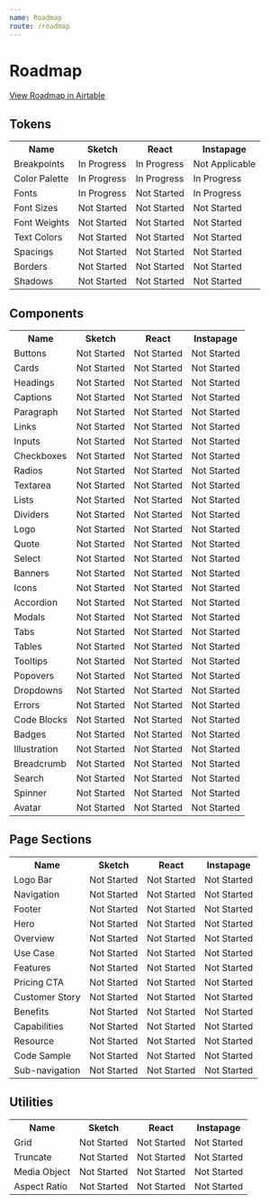 ```yaml
---
name: Roadmap
route: /roadmap
---
```


# Roadmap

[View Roadmap in Airtable](https://airtable.com/tbl1HlEIKinZYEn5o/viwTb7vHuoJiuZhPZ?blocks=hide)

## Tokens

<table>
  <tr>
    <th>Name</th>
    <th>Sketch</th>
    <th>React</th>
    <th>Instapage</th>
  </tr>
  <tr>
    <td>Breakpoints</td>
    <td>In Progress</td>
    <td>In Progress</td>
    <td>Not Applicable</td>
  </tr>
  <tr>
    <td>Color Palette</td>
    <td>In Progress</td>
    <td>In Progress</td>
    <td>In Progress</td>
  </tr>
  <tr>
    <td>Fonts</td>
    <td>In Progress</td>
    <td>Not Started</td>
    <td>In Progress</td>
  </tr>
  <tr>
    <td>Font Sizes</td>
    <td>Not Started</td>
    <td>Not Started</td>
    <td>Not Started</td>
  </tr>
  <tr>
    <td>Font Weights</td>
    <td>Not Started</td>
    <td>Not Started</td>
    <td>Not Started</td>
  </tr>
  <tr>
    <td>Text Colors</td>
    <td>Not Started</td>
    <td>Not Started</td>
    <td>Not Started</td>
  </tr>
  <tr>
    <td>Spacings</td>
    <td>Not Started</td>
    <td>Not Started</td>
    <td>Not Started</td>
  </tr>
  <tr>
    <td>Borders</td>
    <td>Not Started</td>
    <td>Not Started</td>
    <td>Not Started</td>
  </tr>
  <tr>
    <td>Shadows</td>
    <td>Not Started</td>
    <td>Not Started</td>
    <td>Not Started</td>
  </tr>
</table>

## Components

<table>
  <tr>
    <th>Name</th>
    <th>Sketch</th>
    <th>React</th>
    <th>Instapage</th>
  </tr>
  <tr>
    <td>Buttons</td>
    <td>Not Started</td>
    <td>Not Started</td>
    <td>Not Started</td>
  </tr>
  <tr>
    <td>Cards</td>
    <td>Not Started</td>
    <td>Not Started</td>
    <td>Not Started</td>
  </tr>
  <tr>
    <td>Headings</td>
    <td>Not Started</td>
    <td>Not Started</td>
    <td>Not Started</td>
  </tr>
  <tr>
    <td>Captions</td>
    <td>Not Started</td>
    <td>Not Started</td>
    <td>Not Started</td>
  </tr>
  <tr>
    <td>Paragraph</td>
    <td>Not Started</td>
    <td>Not Started</td>
    <td>Not Started</td>
  </tr>
  <tr>
    <td>Links</td>
    <td>Not Started</td>
    <td>Not Started</td>
    <td>Not Started</td>
  </tr>
  <tr>
    <td>Inputs</td>
    <td>Not Started</td>
    <td>Not Started</td>
    <td>Not Started</td>
  </tr>
  <tr>
    <td>Checkboxes</td>
    <td>Not Started</td>
    <td>Not Started</td>
    <td>Not Started</td>
  </tr>
  <tr>
    <td>Radios</td>
    <td>Not Started</td>
    <td>Not Started</td>
    <td>Not Started</td>
  </tr>
  <tr>
    <td>Textarea</td>
    <td>Not Started</td>
    <td>Not Started</td>
    <td>Not Started</td>
  </tr>
  <tr>
    <td>Lists</td>
    <td>Not Started</td>
    <td>Not Started</td>
    <td>Not Started</td>
  </tr>
  <tr>
    <td>Dividers</td>
    <td>Not Started</td>
    <td>Not Started</td>
    <td>Not Started</td>
  </tr>
  <tr>
    <td>Logo</td>
    <td>Not Started</td>
    <td>Not Started</td>
    <td>Not Started</td>
  </tr>
  <tr>
    <td>Quote</td>
    <td>Not Started</td>
    <td>Not Started</td>
    <td>Not Started</td>
  </tr>
  <tr>
    <td>Select</td>
    <td>Not Started</td>
    <td>Not Started</td>
    <td>Not Started</td>
  </tr>
  <tr>
    <td>Banners</td>
    <td>Not Started</td>
    <td>Not Started</td>
    <td>Not Started</td>
  </tr>
  <tr>
    <td>Icons</td>
    <td>Not Started</td>
    <td>Not Started</td>
    <td>Not Started</td>
  </tr>
  <tr>
    <td>Accordion</td>
    <td>Not Started</td>
    <td>Not Started</td>
    <td>Not Started</td>
  </tr>
  <tr>
    <td>Modals</td>
    <td>Not Started</td>
    <td>Not Started</td>
    <td>Not Started</td>
  </tr>
  <tr>
    <td>Tabs</td>
    <td>Not Started</td>
    <td>Not Started</td>
    <td>Not Started</td>
  </tr>
  <tr>
    <td>Tables</td>
    <td>Not Started</td>
    <td>Not Started</td>
    <td>Not Started</td>
  </tr>
  <tr>
    <td>Tooltips</td>
    <td>Not Started</td>
    <td>Not Started</td>
    <td>Not Started</td>
  </tr>
  <tr>
    <td>Popovers</td>
    <td>Not Started</td>
    <td>Not Started</td>
    <td>Not Started</td>
  </tr>
  <tr>
    <td>Dropdowns</td>
    <td>Not Started</td>
    <td>Not Started</td>
    <td>Not Started</td>
  </tr>
  <tr>
    <td>Errors</td>
    <td>Not Started</td>
    <td>Not Started</td>
    <td>Not Started</td>
  </tr>
  <tr>
    <td>Code Blocks</td>
    <td>Not Started</td>
    <td>Not Started</td>
    <td>Not Started</td>
  </tr>
  <tr>
    <td>Badges</td>
    <td>Not Started</td>
    <td>Not Started</td>
    <td>Not Started</td>
  </tr>
  <tr>
    <td>Illustration</td>
    <td>Not Started</td>
    <td>Not Started</td>
    <td>Not Started</td>
  </tr>
  <tr>
    <td>Breadcrumb</td>
    <td>Not Started</td>
    <td>Not Started</td>
    <td>Not Started</td>
  </tr>
  <tr>
    <td>Search</td>
    <td>Not Started</td>
    <td>Not Started</td>
    <td>Not Started</td>
  </tr>
  <tr>
    <td>Spinner</td>
    <td>Not Started</td>
    <td>Not Started</td>
    <td>Not Started</td>
  </tr>
  <tr>
    <td>Avatar</td>
    <td>Not Started</td>
    <td>Not Started</td>
    <td>Not Started</td>
  </tr>
</table>

## Page Sections

<table>
  <tr>
    <th>Name</th>
    <th>Sketch</th>
    <th>React</th>
    <th>Instapage</th>
  </tr>
  <tr>
    <td>Logo Bar</td>
    <td>Not Started</td>
    <td>Not Started</td>
    <td>Not Started</td>
  </tr>
  <tr>
    <td>Navigation</td>
    <td>Not Started</td>
    <td>Not Started</td>
    <td>Not Started</td>
  </tr>
  <tr>
    <td>Footer</td>
    <td>Not Started</td>
    <td>Not Started</td>
    <td>Not Started</td>
  </tr>
  <tr>
    <td>Hero</td>
    <td>Not Started</td>
    <td>Not Started</td>
    <td>Not Started</td>
  </tr>
  <tr>
    <td>Overview</td>
    <td>Not Started</td>
    <td>Not Started</td>
    <td>Not Started</td>
  </tr>
  <tr>
    <td>Use Case</td>
    <td>Not Started</td>
    <td>Not Started</td>
    <td>Not Started</td>
  </tr>
  <tr>
    <td>Features</td>
    <td>Not Started</td>
    <td>Not Started</td>
    <td>Not Started</td>
  </tr>
  <tr>
    <td>Pricing CTA</td>
    <td>Not Started</td>
    <td>Not Started</td>
    <td>Not Started</td>
  </tr>
  <tr>
    <td>Customer Story</td>
    <td>Not Started</td>
    <td>Not Started</td>
    <td>Not Started</td>
  </tr>
  <tr>
    <td>Benefits</td>
    <td>Not Started</td>
    <td>Not Started</td>
    <td>Not Started</td>
  </tr>
  <tr>
    <td>Capabilities</td>
    <td>Not Started</td>
    <td>Not Started</td>
    <td>Not Started</td>
  </tr>
  <tr>
    <td>Resource</td>
    <td>Not Started</td>
    <td>Not Started</td>
    <td>Not Started</td>
  </tr>
  <tr>
    <td>Code Sample</td>
    <td>Not Started</td>
    <td>Not Started</td>
    <td>Not Started</td>
  </tr>
  <tr>
    <td>Sub-navigation</td>
    <td>Not Started</td>
    <td>Not Started</td>
    <td>Not Started</td>
  </tr>
</table>

## Utilities

<table>
  <tr>
    <th>Name</th>
    <th>Sketch</th>
    <th>React</th>
    <th>Instapage</th>
  </tr>
  <tr>
    <td>Grid</td>
    <td>Not Started</td>
    <td>Not Started</td>
    <td>Not Started</td>
  </tr>
  <tr>
    <td>Truncate</td>
    <td>Not Started</td>
    <td>Not Started</td>
    <td>Not Started</td>
  </tr>
  <tr>
    <td>Media Object</td>
    <td>Not Started</td>
    <td>Not Started</td>
    <td>Not Started</td>
  </tr>
  <tr>
    <td>Aspect Ratio</td>
    <td>Not Started</td>
    <td>Not Started</td>
    <td>Not Started</td>
  </tr>
</table>
